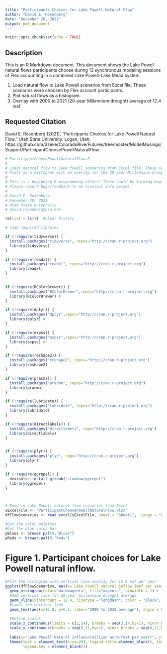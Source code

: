 ```yaml
---
title: "Participants Choices for Lake Powell Natural Flow"
author: "David E. Rosenberg"
date: "December 20, 2021"
output: pdf_document
---
```


```r
knitr::opts_chunk$set(echo = TRUE)
```

## Description

This is an R Markdown document. This document shows the Lake Powell natural flows participants choose during 13 synchronous modeling sessions of Flex accounting in a combined Lake Powell-Lake Mead system.

1. Load natural flow to Lake Powell scenarios from Excel file. These scenarios were choosen by Flex account participants.
2. Plot natural flows as a histogram.
3. Overlay with 2000 to 2021 (20-year Millennium drought) average of 12.4 maf


## Requested Citation
David E. Rosenberg (2021), "Participants Choices for Lake Powell Natural Flow." Utah State University. Logan, Utah. https://github.com/dzeke/ColoradoRiverFutures/tree/master/ModelMusings/Support/ParticipantChoosePowellNaturalFlow.

```r

# ParticipantChoosePowellNaturalFlow.R
#
# Loads natural flow to Lake Powell scenarios from Excel file. These scenarios were choosen by Flex accounting participants.
# Plots as a histogram with an overlay for the 20-year Millennium drought average of 12.4 maf
#
# This is a beginning R-programming effort! There could be lurking bugs or basic coding errors that I am not even aware of.
# Please report bugs/feedback to me (contact info below)
#
# David E. Rosenberg
# December 20, 2021
# Utah State University
# david.rosenberg@usu.edu

rm(list = ls())  #Clear history

# Load required libraies

if (!require(tidyverse)) { 
  install.packages("tidyverse", repos="http://cran.r-project.org") 
  library(tidyverse) 
}

if (!require(readxl)) { 
  install.packages("readxl", repos="http://cran.r-project.org") 
  library(readxl) 
}

  
if (!require(RColorBrewer)) { 
  install.packages("RColorBrewer",repos="http://cran.r-project.org") 
  library(RColorBrewer) # 
}

if (!require(dplyr)) { 
  install.packages("dplyr",repos="http://cran.r-project.org") 
  library(dplyr) # 
}

if (!require(expss)) { 
  install.packages("expss",repos="http://cran.r-project.org") 
  library(expss) # 
}

if (!require(reshape2)) { 
  install.packages("reshape2", repos="http://cran.r-project.org") 
  library(reshape2) 
}

if (!require(pracma)) { 
  install.packages("pracma", repos="http://cran.r-project.org") 
  library(pracma) 
}

if (!require(lubridate)) { 
  install.packages("lubridate", repos="http://cran.r-project.org") 
  library(lubridate) 
}

if (!require(directlabels)) { 
  install.packages("directlabels", repo="http://cran.r-project.org")
  library(directlabels) 
}


if (!require(plyr)) { 
  install.packages("plyr", repo="http://cran.r-project.org")
  library(plyr) 
}

if (!require(ggrepel)) { 
  devtools::install_github("slowkow/ggrepel")
  library(ggrepel) 
}



# Read in Lake Powell natural flow scenarios from Excel
sExcelFile <- 'ParticipantChoosePowellNaturalFlow.xlsx'
dfFlowScenarios <- read_excel(sExcelFile, sheet = "Sheet1",  range = "A4:B30")

#Get the color palettes
#Get the blue color bar
pBlues <- brewer.pal(9,"Blues")
pReds <- brewer.pal(9,"Reds")


```

# Figure 1. Participant choices for Lake Powell natural inflow.
```r

#Plot the histogram with vertical line overlay for 12.4 maf per year
ggplot(dfFlowScenarios, aes(x=`Lake Powell natural inflow (maf per year)`)) +
  geom_histogram(color="darkmagenta", fill="magenta", binwidth = 1) +
  #Add vertical line for 20-year millennium drought average
  geom_vline(xintercept = 12.4, linetype ="longdash", color = "Black", size = 3) +
  #Label the vertical line
  geom_text(aes(x=12.8, y=6.5, label="2000 to 2020 average"), angle = 90, color = "Black", size=5) +
  
  #Define scales
  scale_x_continuous(limits = c(2,14), breaks = seq(2,14,by=1), minor_breaks = seq(2,14,by=1)) +
  scale_y_continuous(breaks = seq(0,11,by=1), minor_breaks = seq(0,11,by=1)) +
 
  labs(x="Lake Powell Natural Inflow\n(million acre-feet per year)", y="Frequency") +
  theme(text = element_text(size=20), legend.title=element_blank(), legend.text=element_text(size=18),
        legend.key = element_blank())


```
